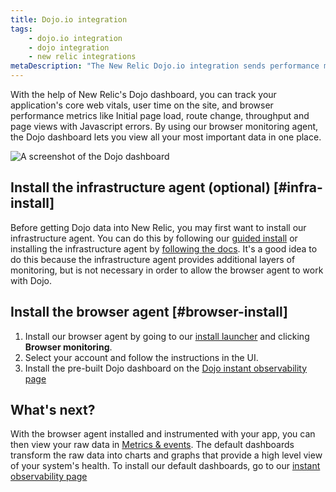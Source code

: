 ```yaml
---
title: Dojo.io integration
tags:
    - dojo.io integration
    - dojo integration
    - new relic integrations
metaDescription: "The New Relic Dojo.io integration sends performance metrics and inventory data from your Dojo.io framework to the New Relic platform."
---
```


With the help of New Relic's Dojo dashboard, you can track your application's core web vitals, user time on the site, and browser performance metrics like Initial page load, route change, throughput and page views with Javascript errors. By using our browser monitoring agent, the Dojo dashboard lets you view all your most important data in one place.

<img
  title="dashboard-example.png"
  alt="A screenshot of the Dojo dashboard"
  src={dojodashboard}
/>

## Install the infrastructure agent (optional) [#infra-install]

Before getting Dojo data into New Relic, you may first want to install our infrastructure agent. You can do this by following our [guided install](https://one.newrelic.com/nr1-core?state=999174fa-ed8b-d707-af7b-8e4f8fd03cc1) or installing the infrastructure agent by [following the docs](/docs/infrastructure/install-infrastructure-agent/get-started/install-infrastructure-agent). It's a good idea to do this because the infrastructure agent provides additional layers of monitoring, but is not necessary in order to allow the browser agent to work with Dojo.

## Install the browser agent [#browser-install]

1. Install our browser agent by going to our [install launcher](https://one.newrelic.com/marketplace?account=3510613&state=79352429-fa28-4c25-1123-30c4b23ff83c) and clicking **Browser monitoring**.
2. Select your account and follow the instructions in the UI.
2. Install the pre-built Dojo dashboard on the [Dojo instant observability page](https://newrelic.com/instant-observability/dojo)

## What's next?

With the browser agent installed and instrumented with your app, you can then view your raw data in [Metrics & events](/docs/query-your-data/explore-query-data/browse-data/introduction-data-explorer/). The default dashboards transform the raw data into charts and graphs that provide a high level view of your system's health. To install our default dashboards, go to our [instant observability page]()
